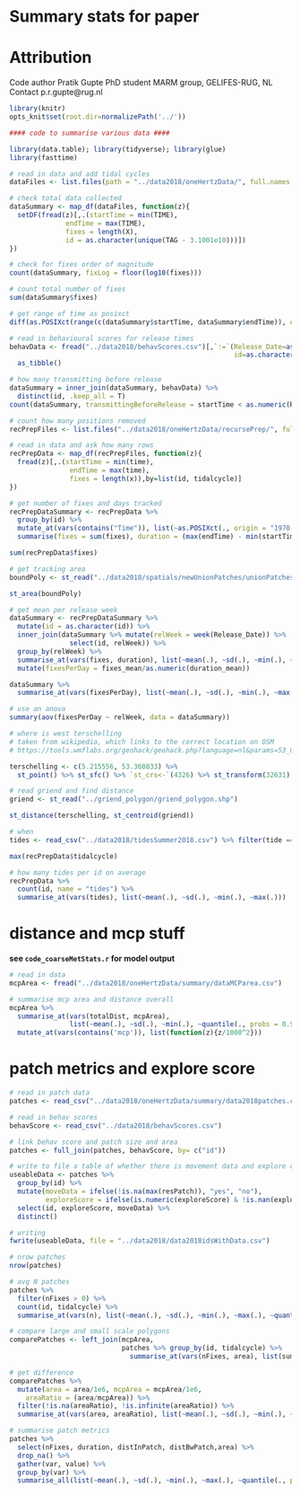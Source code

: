 # Summary stats for paper

# Attribution

Code author Pratik Gupte
PhD student
MARM group, GELIFES-RUG, NL
Contact p.r.gupte@rug.nl

```r
library(knitr)
opts_knit$set(root.dir=normalizePath('../'))
```

```r
#### code to summarise various data ####

library(data.table); library(tidyverse); library(glue)
library(fasttime)

# read in data and add tidal cycles
dataFiles <- list.files(path = "../data2018/oneHertzData/", full.names = TRUE, pattern = "csv")

# check total data collected
dataSummary <- map_df(dataFiles, function(z){
  setDF(fread(z)[,.(startTime = min(TIME),
              endTime = max(TIME),
              fixes = length(X),
              id = as.character(unique(TAG - 3.1001e10)))])
})

```

```r
# check for fixes order of magnitude
count(dataSummary, fixLog = floor(log10(fixes)))

# count total number of fixes
sum(dataSummary$fixes)
```

```r
# get range of time as posixct
diff(as.POSIXct(range(c(dataSummary$startTime, dataSummary$endTime)), origin = "1970-01-01", tz = "Europe/Berlin"))
```

```r
# read in behavioural scores for release times
behavData <- fread("../data2018/behavScores.csv")[,`:=`(Release_Date=as.POSIXct(Release_Date),
                                                        id=as.character(id))] %>% 
  as_tibble()
```

```r
# how many transmitting before release
dataSummary = inner_join(dataSummary, behavData) %>% 
  distinct(id, .keep_all = T)
count(dataSummary, transmittingBeforeRelease = startTime < as.numeric(Release_Date))

# count how many positions removed
recPrepFiles <- list.files("../data2018/oneHertzData/recursePrep/", full.names = T)

# read in data and ask how many rows
recPrepData <- map_df(recPrepFiles, function(z){
  fread(z)[,.(startTime = min(time),
               endTime = max(time),
               fixes = length(x)),by=list(id, tidalcycle)]
})
```

```r
# get number of fixes and days tracked
recPrepDataSummary <- recPrepData %>% 
  group_by(id) %>% 
  mutate_at(vars(contains("Time")), list(~as.POSIXct(., origin = "1970-01-01"))) %>% 
  summarise(fixes = sum(fixes), duration = (max(endTime) - min(startTime)))

sum(recPrepData$fixes)
```

```r
# get tracking area
boundPoly <- st_read("../data2018/spatials/newUnionPatches/unionPatches.shp")

st_area(boundPoly)
```


```r
# get mean per release week
dataSummary <- recPrepDataSummary %>%
  mutate(id = as.character(id)) %>% 
  inner_join(dataSummary %>% mutate(relWeek = week(Release_Date)) %>% 
               select(id, relWeek)) %>% 
  group_by(relWeek) %>% 
  summarise_at(vars(fixes, duration), list(~mean(.), ~sd(.), ~min(.), ~max(.), ~length(.))) %>% 
  mutate(fixesPerDay = fixes_mean/as.numeric(duration_mean))
```

```r
dataSummary %>% 
  summarise_at(vars(fixesPerDay), list(~mean(.), ~sd(.), ~min(.), ~max(.)))
```


```r
# use an anova
summary(aov(fixesPerDay ~ relWeek, data = dataSummary))

```

```r
# where is west terschelling
# taken from wikipedia, which links to the correct location on OSM
# https://tools.wmflabs.org/geohack/geohack.php?language=nl&params=53_021_039_N_5_012_056_E_type:city_scale:25000_region:NL&pagename=West-Terschelling

terschelling <- c(5.215556, 53.360833) %>% 
  st_point() %>% st_sfc() %>% `st_crs<-`(4326) %>% st_transform(32631)

# read griend and find distance
griend <- st_read("../griend_polygon/griend_polygon.shp")

st_distance(terschelling, st_centroid(griend))
```

```r
# when
tides <- read_csv("../data2018/tidesSummer2018.csv") %>% filter(tide == "H")

max(recPrepData$tidalcycle)
```

```r
# how many tides per id on average
recPrepData %>% 
  count(id, name = "tides") %>% 
  summarise_at(vars(tides), list(~mean(.), ~sd(.), ~min(.), ~max(.)))

```

# distance and mcp stuff

**see `code_coarseMetStats.r` for model output**

```r
# read in data
mcpArea <- fread("../data2018/oneHertzData/summary/dataMCParea.csv")

# summarise mcp area and distance overall
mcpArea %>% 
  summarise_at(vars(totalDist, mcpArea),
               list(~mean(.), ~sd(.), ~min(.), ~quantile(., probs = 0.95))) %>% 
  mutate_at(vars(contains('mcp')), list(function(z){z/1000^2}))
```

# patch metrics and explore score

```r
# read in patch data
patches <- read_csv("../data2018/oneHertzData/summary/data2018patches.csv") 

# read in behav scores
behavScore <- read_csv("../data2018/behavScores.csv")

# link behav score and patch size and area
patches <- full_join(patches, behavScore, by= c("id"))

# write to file a table of whether there is movement data and explore data or not
useableData <- patches %>% 
  group_by(id) %>% 
  mutate(moveData = ifelse(!is.na(max(resPatch)), "yes", "no"),
         exploreScore = ifelse(is.numeric(exploreScore) & !is.nan(exploreScore), "yes", "no")) %>% 
  select(id, exploreScore, moveData) %>% 
  distinct()

# writing
fwrite(useableData, file = "../data2018/data2018idsWithData.csv")
```

```r
# nrow patches
nrow(patches)

# avg N patches
patches %>% 
  filter(nFixes > 0) %>% 
  count(id, tidalcycle) %>% 
  summarise_at(vars(n), list(~mean(.), ~sd(.), ~min(.), ~max(.), ~quantile(., probs = 0.95)))
```

```r
# compare large and small scale polygons
comparePatches <- left_join(mcpArea,
                            patches %>% group_by(id, tidalcycle) %>% 
                              summarise_at(vars(nFixes, area), list(sum)))

# get difference
comparePatches %>% 
  mutate(area = area/1e6, mcpArea = mcpArea/1e6,
    areaRatio = (area/mcpArea)) %>% 
  filter(!is.na(areaRatio), !is.infinite(areaRatio)) %>% 
  summarise_at(vars(area, areaRatio), list(~mean(.), ~sd(.), ~min(.), ~max(.), ~quantile(., probs = 0.95)))
```

```r
# summarise patch metrics
patches %>% 
  select(nFixes, duration, distInPatch, distBwPatch,area) %>% 
  drop_na() %>% 
  gather(var, value) %>% 
  group_by(var) %>% 
  summarise_all(list(~mean(.), ~sd(.), ~min(.), ~max(.), ~quantile(., probs = 0.95, na.rm = T)))

```

